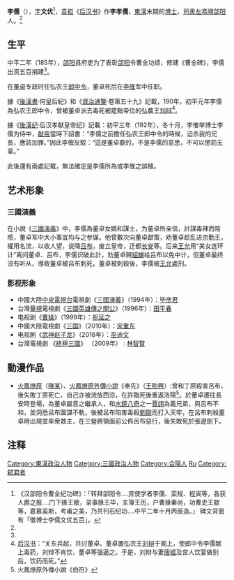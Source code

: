 {{otheruses|other=明朝進士|李儒 (正德進士)}}
'''李儒'''（{{bd|？||？|catIdx=L李}}），[[表字|字]]'''文优'''<ref name=a>《汉郃阳令曹全纪功碑》：「转拜郃阳令....庶使学者李儒、栾规、程寅等，各获人爵之报....门下掾王敞，录事掾王毕，主簿王历，户曹掾秦尚，功曹史王歂等，嘉慕奚斯，考甫之美，乃共刊石纪功....中平二年十月丙辰造。」 碑文背面有「徵博士李儒文优五百」。</ref>，[[袁崧|袁崧]]《[[后汉书|后汉书]]》作'''李孝儒'''，[[東漢|東漢]]末期的[[博士|博士]]，[[司隶校尉部|司隶]][[左馮翊|左馮翊]][[合阳县|郃阳]]人。<ref name=a/>

==生平==
中平二年（185年），[[合阳县|郃阳]]县府吏为了表彰[[合阳县|郃阳]]令曹全功绩，修建《曹全碑》，李儒出资五百捐建<ref name=a/>。

在[[董卓|董卓]]专政时任弘农王[[郎中令|郎中令]]，董卓死后在[[李傕|李傕]]军中任职。

據《[[後漢書|後漢書]]·何皇后紀》和《[[資治通鑒|資治通鑒]]·卷第五十九》記載，190年，初平元年李儒為弘农王郎中令，曾被董卓派去毒死被罷黜帝位的弘農王[[刘辩|刘辩]]<ref>[[后汉书|后汉书]]：“关东兵起，共讨董卓。董卓置弘农王[[刘辩|刘辩]]于阁上，使郎中令李儒献上毒药，刘辩不肯饮，董卓等强逼之。于是，刘辩与妻[[弘农王妃|唐姬]]及宫人饮宴做别后，饮药而死。”</ref>。

據《[[後漢纪|後漢纪]]·后汉孝献皇帝纪》記載：初平三年（192年），冬十月，李傕举博士李儒为侍中，[[劉協|献帝]]當時下詔書：“李儒之前擔任弘农王郎中令的時候，迫杀我的兄長，應該加罪。”因此李傕反駁：“這是董卓要的，不是李儒的意思，不可以懲罰无辜。”

此後還有兩處記載，無法確定是李儒所為或李傕之誤植。

== 艺术形象 ==
=== 三國演義 ===
在小說《[[三國演義|三國演義]]》中，李儒為董卓女婿和謀士，为董卓所亲信，計謀毒辣而陰險，董卓军中大小事宜均与之参谋。他曾數次向董卓獻策，劝董卓趁乱进京勤王，擢用名流，以收人望，说降[[吕布|吕布]]，废立皇帝，迁都[[长安|长安]]等。后来[[王允|王允]]用“美女连环计”离间董卓、吕布，李儒识破此計，劝董卓赐[[貂蝉|貂蝉]]给吕布以免中计，但董卓最终没有听从，導致董卓被吕布刺死。董卓被刺殺後，李儒被[[王允|王允]]處刑。

=== 影视形象 ===
*中國大陸[[中国中央电视台|中央電視台]]電視劇《[[三国演义_(电视剧)|三國演義]]》（1994年）：[[毕彦君|毕彦君]]
*台灣[[華視|華視]]電視劇《[[三國英雄傳之關公|三國英雄傳之關公]]》（1996年）：[[田平春|田平春]]
*电视剧《[[曹操_(1999年电视剧)|曹操]]》（1999年）：[[祝延之|祝延之]]
*中國大陸電視劇《[[三国_(电视剧)|三国]]》（2010年）：[[宋重东|宋重东]]
*电视剧《[[武神赵子龙|武神赵子龙]]》（2016年）：[[巫迪文|巫迪文]]
*台灣電視劇 《[[終極三國|終極三國]]》 （2009年） : [[林智賢|林智賢]]

== 動漫作品 ==
*[[火鳳燎原|火鳳燎原]]（[[陳某|陳某]]）、[[火鳳燎原#外傳小說|火鳳燎原外傳小說]]《奉先》（[[王貽興|王貽興]]）:曾和丁原殺害呂布，後失敗丁原死亡、自己亦被流放西涼，在許臨死後重返洛陽<ref>火鳳燎原外傳小說《伯符》</ref>。於董卓遷往長安時登場，為董卓屬意之繼承人，和[[水鏡八奇|水鏡八奇]]之一[[賈詡|賈詡]]為義兄弟，與呂布不和，並洞悉呂布圖謀不軌，後被呂布陷害毒殺[[劉辯|劉辯]]而打入天牢，在呂布刺殺董卓時出現並率衆救主，在三營將領面前公佈呂布惡行，後失敗死於張遼劍下。

==注释==
<references/>



{{DEFAULTSORT:Li Ru}}

[[Category:東漢政治人物|Category:東漢政治人物]]
[[Category:三國政治人物|Category:三國政治人物]]
[[Category:合陽人|Category:合陽人]]
[[Category:李姓|Ru]]
[[Category:弑君者|Category:弑君者]]